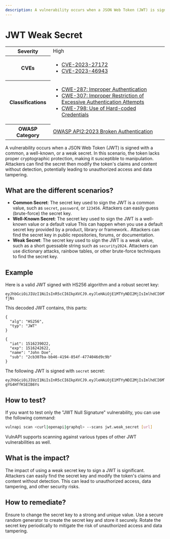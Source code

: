 ```yaml
---
description: A vulnerability occurs when a JSON Web Token (JWT) is signed with a common, a well-known, or a weak secret. In this scenario, the token lacks proper cryptographic protection, making it susceptible to manipulation.
---
```


# JWT Weak Secret

<table>
    <tr>
        <th>Severity</th>
        <td>High</td>
    </tr>
    <tr>
        <th>CVEs</th>
        <td>
            <ul>
                <li><a href="https://nvd.nist.gov/vuln/detail/CVE-2023-27172">CVE-2023-27172</a></li>
                <li><a href="https://nvd.nist.gov/vuln/detail/CVE-2023-46943">CVE-2023-46943</a></li>
            </ul>
        </td>
    </tr>
    <tr>
        <th>Classifications</th>
        <td>
            <ul>
                <li><a href="https://cwe.mitre.org/data/definitions/287.html">CWE-287: Improper Authentication</a></li>
                <li><a href="https://cwe.mitre.org/data/definitions/307.html">CWE-307: Improper Restriction of Excessive Authentication Attempts</a></li>
                <li><a href="https://cwe.mitre.org/data/definitions/798.html">CWE-798: Use of Hard-coded Credentials</a></li>
            </ul>
        </td>
    </tr>
    <tr>
        <th>OWASP Category</th>
        <td>
            <a href="https://owasp.org/API-Security/editions/2023/en/0xa2-broken-authentication/">OWASP API2:2023 Broken Authentication</a>
        </td>
    </tr>
</table>

A vulnerability occurs when a JSON Web Token (JWT) is signed with a common, a well-known, or a weak secret. In this scenario, the token lacks proper cryptographic protection, making it susceptible to manipulation. Attackers can find the secret then modify the token's claims and content without detection, potentially leading to unauthorized access and data tampering.

## What are the different scenarios?

- **Common Secret**: The secret key used to sign the JWT is a common value, such as `secret`, `password`, or `123456`. Attackers can easily guess (brute-force) the secret key.
- **Well-Known Secret**: The secret key used to sign the JWT is a well-known value or a default value This can happen when you use a default secret key provided by a product, library or framework.. Attackers can find the secret key in public repositories, forums, or documentation.
- **Weak Secret**: The secret key used to sign the JWT is a weak value, such as a short guessable string such as `security2024`. Attackers can use dictionary attacks, rainbow tables, or other brute-force techniques to find the secret key.

## Example

Here is a valid JWT signed with HS256 algorithm and a robust secret key:

```
eyJhbGciOiJIUzI1NiIsInR5cCI6IkpXVCJ9.eyJleHAiOjE1MTYyNDI2MjIsImlhdCI6MTUxNjIzOTAyMiwibmFtZSI6IkpvaG4gRG9lIiwic3ViIjoiMmNiMzA3YmEtYmI0Ni00MTk0LTg1NGYtNDc3NDA0NmQ5YzliIn0.ZuwZrXpLRj17vDjOLoOOJ7pr1CN5DnE8Clgn4y-fjNs
```

This decoded JWT contains, this parts:

```json:header
{
  "alg": "HS256",
  "typ": "JWT"
}
```

```json:payload
{
  "iat": 1516239022,
  "exp": 1516242622,
  "name": "John Doe",
  "sub": "2cb307ba-bb46-4194-854f-4774046d9c9b"
}
```

The following JWT is signed with `secret` secret:

```
eyJhbGciOiJIUzI1NiIsInR5cCI6IkpXVCJ9.eyJleHAiOjE1MTYyNDI2MjIsImlhdCI6MTUxNjIzOTAyMiwibmFtZSI6IkpvaG4gRG9lIiwic3ViIjoiMmNiMzA3YmEtYmI0Ni00MTk0LTg1NGYtNDc3NDA0NmQ5YzliIn0.gTgBr6lotpAxs4M46PgUXrjhIN5-gYG4HffKSEIB6Ys
```

## How to test?

If you want to test only the "JWT Null Signature" vulnerability, you can use the following command:

```bash
vulnapi scan <curl|openapi|graphql> --scans jwt.weak_secret [url]
```

VulnAPI supports scanning against various types of other JWT vulnerabilities as well.

## What is the impact?

The impact of using a weak secret key to sign a JWT is significant. Attackers can easily find the secret key and modify the token's claims and content without detection. This can lead to unauthorized access, data tampering, and other security risks.

## How to remediate?

Ensure to change the secret key to a strong and unique value. Use a secure random generator to create the secret key and store it securely. Rotate the secret key periodically to mitigate the risk of unauthorized access and data tampering.
